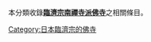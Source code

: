 本分類收錄'''[[临济宗#南禪寺派|臨濟宗南禪寺派]][[佛寺|佛寺]]'''之相關條目。

{{CategoryTOC}}

[[Category:日本臨濟宗的佛寺|Category:日本臨濟宗的佛寺]]